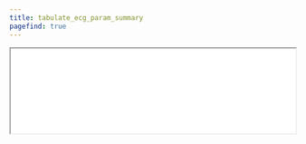 ```yaml
---
title: tabulate_ecg_param_summary
pagefind: true
---
```



<EContent />

<iframe 
    src={`${import.meta.env.BASE_URL}/tabulate_ecg_param_summary.html`}
	style="width: 100%;" 
	onload="this.style.height=(this.contentWindow.document.body.scrollHeight + 50)+'px';"
>
</iframe>
